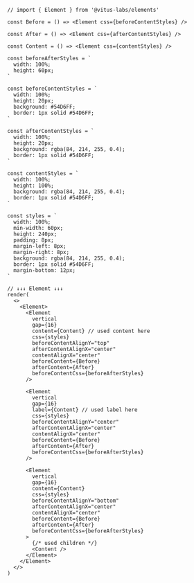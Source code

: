 ```tsx editor=false
// import { Element } from '@vitus-labs/elements'

const Before = () => <Element css={beforeContentStyles} />

const After = () => <Element css={afterContentStyles} />

const Content = () => <Element css={contentStyles} />

const beforeAfterStyles = `
  width: 100%;
  height: 60px;
`

const beforeContentStyles = `
  width: 100%;
  height: 20px;
  background: #54D6FF;
  border: 1px solid #54D6FF;
`

const afterContentStyles = `
  width: 100%;
  height: 20px;
  background: rgba(84, 214, 255, 0.4);
  border: 1px solid #54D6FF;
`

const contentStyles = `
  width: 100%;
  height: 100%;
  background: rgba(84, 214, 255, 0.4);
  border: 1px solid #54D6FF;
`

const styles = `
  width: 100%;
  min-width: 60px;
  height: 240px;
  padding: 8px;
  margin-left: 8px;
  margin-right: 8px;
  background: rgba(84, 214, 255, 0.4);
  border: 1px solid #54D6FF;
  margin-bottom: 12px;
`

// ↓↓↓ Element ↓↓↓
render(
  <>
    <Element>
      <Element
        vertical
        gap={16}
        content={Content} // used content here
        css={styles}
        beforeContentAlignY="top"
        afterContentAlignX="center"
        contentAlignX="center"
        beforeContent={Before}
        afterContent={After}
        beforeContentCss={beforeAfterStyles}
      />

      <Element
        vertical
        gap={16}
        label={Content} // used label here
        css={styles}
        beforeContentAlignY="center"
        afterContentAlignX="center"
        contentAlignX="center"
        beforeContent={Before}
        afterContent={After}
        beforeContentCss={beforeAfterStyles}
      />

      <Element
        vertical
        gap={16}
        content={Content}
        css={styles}
        beforeContentAlignY="bottom"
        afterContentAlignX="center"
        contentAlignX="center"
        beforeContent={Before}
        afterContent={After}
        beforeContentCss={beforeAfterStyles}
      >
        {/* used children */}
        <Content />
      </Element>
    </Element>
  </>
)
```

